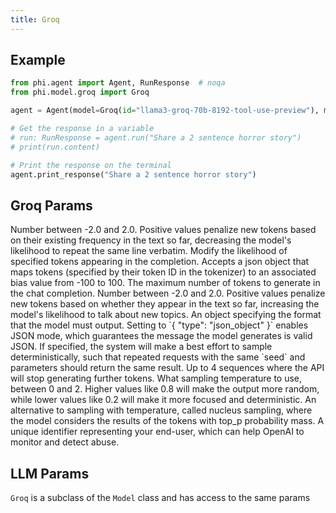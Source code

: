 ```yaml
---
title: Groq
---
```


## Example

<CodeGroup>

```python agent.py
from phi.agent import Agent, RunResponse  # noqa
from phi.model.groq import Groq

agent = Agent(model=Groq(id="llama3-groq-70b-8192-tool-use-preview"), markdown=True)

# Get the response in a variable
# run: RunResponse = agent.run("Share a 2 sentence horror story")
# print(run.content)

# Print the response on the terminal
agent.print_response("Share a 2 sentence horror story")
```

</CodeGroup>

## Groq Params

<ResponseField name="name" type="str" default="Groq"/>
<ResponseField name="id" type="str" default="mixtral-8x7b-32768"/>
<ResponseField name="frequency_penalty" type="float">
  Number between -2.0 and 2.0. Positive values penalize new tokens based on
  their existing frequency in the text so far, decreasing the model's likelihood
  to repeat the same line verbatim.
</ResponseField>
<ResponseField name="logit_bias" type="Any">
  Modify the likelihood of specified tokens appearing in the completion. Accepts
  a json object that maps tokens (specified by their token ID in the tokenizer)
  to an associated bias value from -100 to 100.
</ResponseField>
<ResponseField name="logprobs" type="int"/>
<ResponseField name="max_tokens" type="int">
  The maximum number of tokens to generate in the chat completion.
</ResponseField>
<ResponseField name="presence_penalty" type="float">
  Number between -2.0 and 2.0. Positive values penalize new tokens based on
  whether they appear in the text so far, increasing the model's likelihood to
  talk about new topics.
</ResponseField>
<ResponseField name="response_format" type="Dict[str, Any]">
  An object specifying the format that the model must output.
  Setting to `{ "type": "json_object" }` enables JSON mode, which guarantees the message the model generates is valid JSON.
</ResponseField>
<ResponseField name="seed" type="int">
  If specified, the system will make a best effort to sample
  deterministically, such that repeated requests with the same `seed` and
  parameters should return the same result.
</ResponseField>
<ResponseField name="stop" type="[Union[str, List[str]]">
  Up to 4 sequences where the API will stop generating further tokens.
</ResponseField>
<ResponseField name="temperature" type="float">
  What sampling temperature to use, between 0 and 2. Higher values like 0.8 will
  make the output more random, while lower values like 0.2 will make it more
  focused and deterministic.
</ResponseField>
<ResponseField name="top_logprobs" type="int"/>
<ResponseField name="top_p" type="float">
  An alternative to sampling with temperature, called nucleus sampling, where
  the model considers the results of the tokens with top_p probability mass.
</ResponseField>
<ResponseField name="user" type="str">
  A unique identifier representing your end-user, which can help OpenAI to
  monitor and detect abuse.
</ResponseField>
<ResponseField name="extra_headers" type="Any"/>
<ResponseField name="extra_query" type="Any"/>
<ResponseField name="api_key" type="str"/>
<ResponseField name="organization" type="str"/>
<ResponseField name="base_url" type="str"/>
<ResponseField name="timeout" type="float"/>
<ResponseField name="max_retries" type="int"/>
<ResponseField name="default_headers" type="Any"/>
<ResponseField name="default_query" type="Any"/>
<ResponseField name="groq_client" type="GroqClient"/>

## LLM Params

`Groq` is a subclass of the `Model` class and has access to the same params

<Snippet file="llm-base-reference.mdx" />
